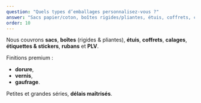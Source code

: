 ```yaml
---
question: "Quels types d’emballages personnalisez-vous ?"
answer: "Sacs papier/coton, boîtes rigides/pliantes, étuis, coffrets, calages, étiquettes & stickers, rubans, PLV."
order: 10
---
```

Nous couvrons **sacs**, **boîtes** (rigides & pliantes), **étuis**, **coffrets**, **calages**,  
**étiquettes & stickers**, **rubans** et **PLV**.

Finitions premium :
- **dorure**,
- **vernis**,
- **gaufrage**.

Petites et grandes séries, **délais maîtrisés**.

